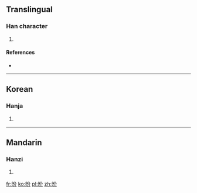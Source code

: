 ==Translingual==

===Han character===
{{Han char|rn=72|rad=日|as=04|sn=8|four=6802<sub>7</sub>|canj=日金尸竹 (ACSH)}}

# {{defn|Han|sort=日04}}

====References====
* {{Han ref|kx=0491.180|dkj=13808|dj=0854.030|hdz=21491.050|uh=6610|ud=26128|bh=CCD0|bd=52432}}

----

==Korean==

===Hanja===
{{ko-hanja|hangeul=분|eumhun=|rv=bun|mr=pun|y=pun}}

# {{defn|lang=ko|sort=日04}}

----

==Mandarin==

===Hanzi===
{{cmn-hanzi|pin=[[cuò]] ([[cuo4]]), [[fēn]] ([[fen1]]), [[xī]] ([[xi1]])|wg=ts'o<sup>4</sup>, fen<sup>1</sup>, hsi<sup>1</sup>}}

# {{defn|lang=cmn|sort=日04}}

[[fr:昐]]
[[ko:昐]]
[[pl:昐]]
[[zh:昐]]